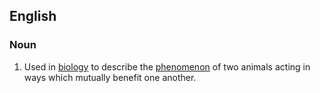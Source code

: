 ==English==
===Noun===
{{en-noun|sg=[[reciprocal]] [[altruism]]}}
# {{biology}} Used in [[biology]] to describe the [[phenomenon]] of two animals acting in ways which mutually benefit one another.